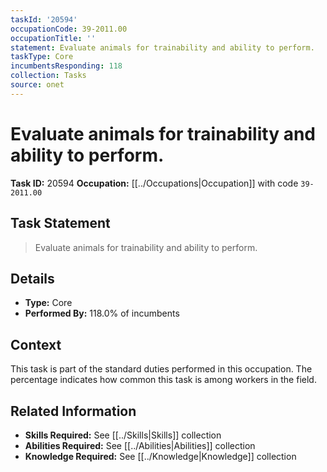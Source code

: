 ```yaml
---
taskId: '20594'
occupationCode: 39-2011.00
occupationTitle: ''
statement: Evaluate animals for trainability and ability to perform.
taskType: Core
incumbentsResponding: 118
collection: Tasks
source: onet
---
```

# Evaluate animals for trainability and ability to perform.

**Task ID:** 20594
**Occupation:** [[../Occupations|Occupation]] with code `39-2011.00`

## Task Statement

> Evaluate animals for trainability and ability to perform.

## Details

- **Type:** Core
- **Performed By:** 118.0% of incumbents

## Context

This task is part of the standard duties performed in this occupation. The percentage indicates how common this task is among workers in the field.

## Related Information

- **Skills Required:** See [[../Skills|Skills]] collection
- **Abilities Required:** See [[../Abilities|Abilities]] collection
- **Knowledge Required:** See [[../Knowledge|Knowledge]] collection
